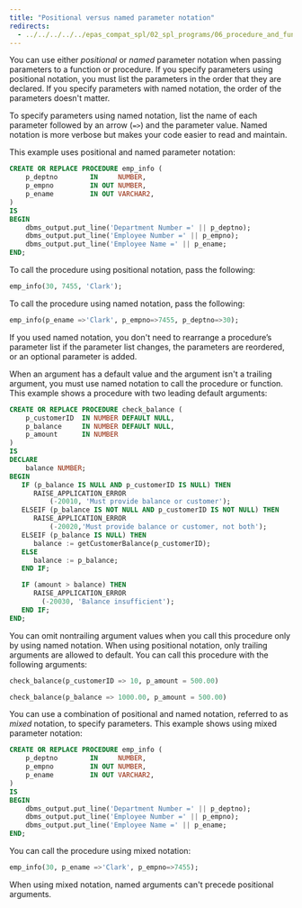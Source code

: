 ```yaml
---
title: "Positional versus named parameter notation"
redirects:
  - ../../../../../epas_compat_spl/02_spl_programs/06_procedure_and_function_parameters/01_positional_vs_named_parameter_notation #generated for docs/epas/reorg-role-use-case-mode
---
```


<div id="positional_vs_named_parameter_notation" class="registered_link"></div>

You can use either *positional* or *named* parameter notation when passing parameters to a function or procedure. If you specify parameters using positional notation, you must list the parameters in the order that they are declared. If you specify parameters with named notation, the order of the parameters doesn't matter.

To specify parameters using named notation, list the name of each parameter followed by an arrow (`=>`) and the parameter value. Named notation is more verbose but makes your code easier to read and maintain.

This example uses positional and named parameter notation:

```sql
CREATE OR REPLACE PROCEDURE emp_info (
    p_deptno        IN     NUMBER,
    p_empno         IN OUT NUMBER,
    p_ename         IN OUT VARCHAR2,
)
IS
BEGIN
    dbms_output.put_line('Department Number =' || p_deptno);
    dbms_output.put_line('Employee Number =' || p_empno);
    dbms_output.put_line('Employee Name =' || p_ename;
END;
```

To call the procedure using positional notation, pass the following:

```sql
emp_info(30, 7455, 'Clark');
```

To call the procedure using named notation, pass the following:

```sql
emp_info(p_ename =>'Clark', p_empno=>7455, p_deptno=>30);
```

If you used named notation, you don't need to rearrange a procedure’s parameter list if the parameter list changes, the parameters are reordered, or an optional parameter is added.

When an argument has a default value and the argument isn't a trailing argument, you must use named notation to call the procedure or function. This example shows a procedure with two leading default arguments:

```sql
CREATE OR REPLACE PROCEDURE check_balance (
    p_customerID  IN NUMBER DEFAULT NULL,
    p_balance     IN NUMBER DEFAULT NULL,
    p_amount      IN NUMBER
)
IS
DECLARE
    balance NUMBER;
BEGIN
   IF (p_balance IS NULL AND p_customerID IS NULL) THEN
      RAISE_APPLICATION_ERROR
          (-20010, 'Must provide balance or customer');
   ELSEIF (p_balance IS NOT NULL AND p_customerID IS NOT NULL) THEN
      RAISE_APPLICATION_ERROR
          (-20020,'Must provide balance or customer, not both');
   ELSEIF (p_balance IS NULL) THEN
      balance := getCustomerBalance(p_customerID);
   ELSE
      balance := p_balance;
   END IF;

   IF (amount > balance) THEN
      RAISE_APPLICATION_ERROR
        (-20030, 'Balance insufficient');
   END IF;
END;
```

You can omit nontrailing argument values when you call this procedure only by using named notation. When using positional notation, only trailing arguments are allowed to default. You can call this procedure with the following arguments:

```sql
check_balance(p_customerID => 10, p_amount = 500.00)

check_balance(p_balance => 1000.00, p_amount = 500.00)
```

You can use a combination of positional and named notation, referred to as *mixed* notation, to specify parameters. This example shows using mixed parameter notation:

```sql
CREATE OR REPLACE PROCEDURE emp_info (
    p_deptno        IN     NUMBER,
    p_empno         IN OUT NUMBER,
    p_ename         IN OUT VARCHAR2,
)
IS
BEGIN
    dbms_output.put_line('Department Number =' || p_deptno);
    dbms_output.put_line('Employee Number =' || p_empno);
    dbms_output.put_line('Employee Name =' || p_ename;
END;
```

You can call the procedure using mixed notation:

```sql
emp_info(30, p_ename =>'Clark', p_empno=>7455);
```

When using mixed notation, named arguments can't precede positional arguments.
